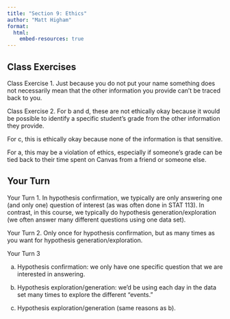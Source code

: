 ```yaml
---
title: "Section 9: Ethics"
author: "Matt Higham"
format: 
  html:
    embed-resources: true
---
```


## Class Exercises

Class Exercise 1. Just because you do not put your name something does not necessarily mean that the other information you provide can't be traced back to you. 

Class Exercise 2. For b and d, these are not ethically okay because it would be possible to identify a specific student's grade from the other information they provide.

For c, this is ethically okay because none of the information is that sensitive.

For a, this may be a violation of ethics, especially if someone's grade can be tied back to their time spent on Canvas from a friend or someone else.


## Your Turn

Your Turn 1. In hypothesis confirmation, we typically are only answering one (and only one) question of interest (as was often done in STAT 113).  In contrast, in this course, we typically do hypothesis generation/exploration (we often answer many different questions using one data set).

Your Turn 2. Only once for hypothesis confirmation, but as many times as you want for hypothesis generation/exploration.

Your Turn 3

a. Hypothesis confirmation: we only have one specific question that we are interested in answering.

b. Hypothesis exploration/generation: we'd be using each day in the data set many times to explore the different "events."

c. Hypothesis exploration/generation (same reasons as b).





